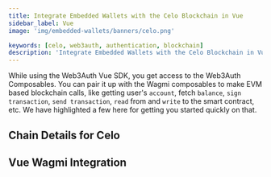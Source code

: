 ```yaml
---
title: Integrate Embedded Wallets with the Celo Blockchain in Vue
sidebar_label: Vue
image: 'img/embedded-wallets/banners/celo.png'

keywords: [celo, web3auth, authentication, blockchain]
description: 'Integrate Embedded Wallets with the Celo Blockchain in Vue | Embedded Wallets'
---
```



While using the Web3Auth Vue SDK, you get access to the Web3Auth Composables. You can pair it up with the Wagmi composables to make EVM based blockchain calls, like getting user's `account`, fetch `balance`, `sign transaction`, `send transaction`, `read` from and `write` to the smart contract, etc. We have highlighted a few here for getting you started quickly on that.

## Chain Details for Celo

<ChainDetailsCelo />

## Vue Wagmi Integration

<VueWagmiIntegration />

